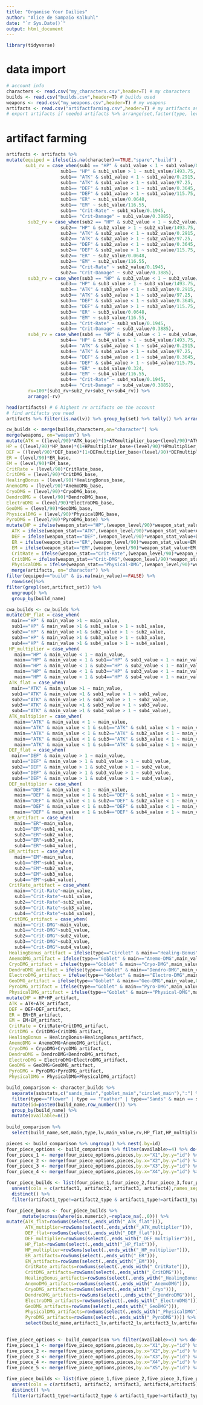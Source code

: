 ```yaml
---
title: "Organise Your Dailies"
author: "Alice de Sampaio Kalkuhl"
date: "`r Sys.Date()`"
output: html_document
---
```


```r
library(tidyverse)
```
# data import 
```r
# account info 
characters <- read.csv("my_characters.csv",header=T) # my characters
builds <- read.csv("builds.csv",header=T) # builds used 
weapons <- read.csv("my_weapons.csv",header=T) # my weapons
artifacts <- read.csv("artifactfarming.csv",header=T) # my artifacts and planning
# export artifacts if needed artifacts %>% arrange(set,factor(type, levels=c("Flower","Feather","Sands","Goblet","Circlet")),main,character) %>% write.csv(.,"artifactfarming.csv",row.names=F,quote=F)
```

# artifact farming
```r

artifacts <- artifacts %>% 
mutate(equiped = ifelse(is.na(character)==TRUE,"spare","build") ,
       sub1_rv = case_when(sub1 == "HP" & sub1_value < 1 ~ sub1_value/0.2915, 
                    sub1== "HP" & sub1_value > 1 ~ sub1_value/1493.75, 
                    sub1== "ATK" & sub1_value < 1 ~ sub1_value/0.2915,
                    sub1== "ATK" & sub1_value > 1 ~ sub1_value/97.25,
                    sub1== "DEF" & sub1_value < 1 ~ sub1_value/0.3645,
                    sub1== "DEF" & sub1_value > 1 ~ sub1_value/115.75,
                    sub1== "ER" ~ sub1_value/0.0648,
                    sub1== "EM" ~ sub1_value/116.55, 
                    sub1== "Crit-Rate" ~ sub1_value/0.1945, 
                    sub1== "Crit-Damage" ~ sub1_value/0.3885),
        sub2_rv = case_when(sub2 == "HP" & sub2_value < 1 ~ sub2_value/0.2915, 
                    sub2== "HP" & sub2_value > 1 ~ sub2_value/1493.75, 
                    sub2== "ATK" & sub2_value < 1 ~ sub2_value/0.2915,
                    sub2== "ATK" & sub2_value > 1 ~ sub2_value/97.25,
                    sub2== "DEF" & sub2_value < 1 ~ sub2_value/0.3645,
                    sub2== "DEF" & sub2_value > 1 ~ sub2_value/115.75,
                    sub2== "ER" ~ sub2_value/0.0648,
                    sub2== "EM" ~ sub2_value/116.55, 
                    sub2== "Crit-Rate" ~ sub2_value/0.1945, 
                    sub2== "Crit-Damage" ~ sub2_value/0.3885),
        sub3_rv = case_when(sub3 == "HP" & sub3_value < 1 ~ sub3_value/0.2915, 
                    sub3== "HP" & sub3_value > 1 ~ sub3_value/1493.75, 
                    sub3== "ATK" & sub3_value < 1 ~ sub3_value/0.2915,
                    sub3== "ATK" & sub3_value > 1 ~ sub3_value/97.25,
                    sub3== "DEF" & sub3_value < 1 ~ sub3_value/0.3645,
                    sub3== "DEF" & sub3_value > 1 ~ sub3_value/115.75,
                    sub3== "ER" ~ sub3_value/0.0648,
                    sub3== "EM" ~ sub3_value/116.55, 
                    sub3== "Crit-Rate" ~ sub3_value/0.1945, 
                    sub3== "Crit-Damage" ~ sub3_value/0.3885),
        sub4_rv = case_when(sub4 == "HP" & sub4_value < 1 ~ sub4_value/0.2915, 
                    sub4== "HP" & sub4_value > 1 ~ sub4_value/1493.75, 
                    sub4== "ATK" & sub4_value < 1 ~ sub4_value/0.2915,
                    sub4== "ATK" & sub4_value > 1 ~ sub4_value/97.25,
                    sub4== "DEF" & sub4_value < 1 ~ sub4_value/0.3645,
                    sub4== "DEF" & sub4_value > 1 ~ sub4_value/115.75,
                    sub4== "ER" ~ sub4_value/0.324,
                    sub4== "EM" ~ sub4_value/116.55, 
                    sub4== "Crit-Rate" ~ sub4_value/0.1945, 
                    sub4== "Crit-Damage" ~ sub4_value/0.3885),
        rv=100*(sub1_rv+sub2_rv+sub3_rv+sub4_rv)) %>% 
        arrange(-rv)

head(artifacts) # 6 highest rv artifacts on the account 
# find artifacts you need   
artifacts %>% filter(is.na(lv)) %>% group_by(set) %>% tally() %>% arrange(-n)
```

```r
cw_builds <- merge(builds,characters,on="character") %>% 
merge(weapons, on="weapon") %>% 
mutate(ATK = ((level/90)*ATK_base)*(1+ATKmultiplier_base+(level/90)*ATKmultiplier_base),
HP = ((level/90)*HP_base)*(1+HPmultiplier_base+(level/90)*HPmultiplier_base),
DEF = ((level/90)*DEF_base)*(1+DEFmultiplier_base+(level/90)*DEFmultiplier_base),
ER = (level/90)*ER_base,
EM = (level/90)*EM_base,
CritRate = (level/90)*CritRate_base,
CritDMG = (level/90)*CritDMG_base,
HealingBonus = (level/90)*HealingBonus_base,
AnemoDMG = (level/90)*AnemoDMG_base,
CryoDMG = (level/90)*CryoDMG_base,
DendroDMG = (level/90)*DendroDMG_base,
ElectroDMG = (level/90)*ElectroDMG_base,
GeoDMG = (level/90)*GeoDMG_base,
PhysicalDMG = (level/90)*PhysicalDMG_base,
PyroDMG = (level/90)*PyroDMG_base) %>% 
mutate(HP = ifelse(weapon_stat=="HP",(weapon_level/90)*weapon_stat_value+HP,HP),
  ATK = ifelse(weapon_stat=="ATK",(weapon_level/90)*weapon_stat_value+ATK,ATK),
  DEF = ifelse(weapon_stat=="DEF",(weapon_level/90)*weapon_stat_value+DEF,DEF),
  ER = ifelse(weapon_stat=="ER",(weapon_level/90)*weapon_stat_value+EM,ER),
  EM = ifelse(weapon_stat=="EM",(weapon_level/90)*weapon_stat_value+EM,EM),
  CritRate = ifelse(weapon_stat=="Crit-Rate",(weapon_level/90)*weapon_stat_value+CritRate,CritRate),
  CritDMG = ifelse(weapon_stat=="Crit-DMG",(weapon_level/90)*weapon_stat_value+CritDMG,CritDMG),
  PhysicalDMG = ifelse(weapon_stat=="Physical-DMG",(weapon_level/90)*weapon_stat_value+PhysicalDMG_base,PhysicalDMG_base))%>% 
  merge(artifacts, on="character") %>% 
filter(equiped=="build" & is.na(main_value)==FALSE) %>% 
  rowwise()%>%
filter(grepl(set,artifact_set)) %>% 
  ungroup() %>%
  group_by(build_name) 

cwa_builds <- cw_builds %>% 
mutate(HP_flat = case_when(
  main=="HP" & main_value >1 ~ main_value,
  sub1=="HP" & main_value >1 & sub1_value > 1 ~ sub1_value,
  sub2=="HP" & main_value >1 & sub2_value > 1 ~ sub2_value,
  sub3=="HP" & main_value >1 & sub3_value > 1 ~ sub3_value,
  sub4=="HP" & main_value >1 & sub4_value > 1 ~ sub4_value),
 HP_multiplier = case_when(
   main=="HP" & main_value < 1 ~ main_value,
   main=="HP" & main_value < 1 & sub1=="HP" & sub1_value < 1 ~ main_value+sub1_value,
   main=="HP" & main_value < 1 & sub2=="HP" & sub2_value < 1 ~ main_value+sub2_value,
   main=="HP" & main_value < 1 & sub3=="HP" & sub3_value < 1 ~ main_value+sub3_value,
   main=="HP" & main_value < 1 & sub4=="HP" & sub4_value < 1 ~ main_value+sub4_value),
 ATK_flat = case_when(
  main=="ATK" & main_value >1 ~ main_value,
  sub1=="ATK" & main_value >1 & sub1_value > 1 ~ sub1_value,
  sub2=="ATK" & main_value >1 & sub2_value > 1 ~ sub2_value,
  sub3=="ATK" & main_value >1 & sub3_value > 1 ~ sub3_value,
  sub4=="ATK" & main_value >1 & sub4_value > 1 ~ sub4_value),
 ATK_multiplier = case_when(
   main=="ATK" & main_value < 1 ~ main_value,
   main=="ATK" & main_value < 1 & sub1=="ATK" & sub1_value < 1 ~ main_value+sub1_value,
   main=="ATK" & main_value < 1 & sub2=="ATK" & sub2_value < 1 ~ main_value+sub2_value,
   main=="ATK" & main_value < 1 & sub3=="ATK" & sub3_value < 1 ~ main_value+sub3_value,
   main=="ATK" & main_value < 1 & sub4=="ATK" & sub4_value < 1 ~ main_value+sub4_value),
 DEF_flat = case_when(
  main=="DEF" & main_value > 1 ~ main_value,
  sub1=="DEF" & main_value > 1 & sub1_value > 1 ~ sub1_value,
  sub2=="DEF" & main_value > 1 & sub2_value > 1 ~ sub2_value,
  sub3=="DEF" & main_value > 1 & sub3_value > 1 ~ sub3_value,
  sub4=="DEF" & main_value > 1 & sub4_value > 1 ~ sub4_value),
 DEF_multiplier = case_when(
   main=="DEF" & main_value < 1 ~ main_value,
   main=="DEF" & main_value < 1 & sub1=="DEF" & sub1_value < 1 ~ main_value+sub1_value,
   main=="DEF" & main_value < 1 & sub2=="DEF" & sub2_value < 1 ~ main_value+sub2_value,
   main=="DEF" & main_value < 1 & sub3=="DEF" & sub3_value < 1 ~ main_value+sub3_value,
   main=="DEF" & main_value < 1 & sub4=="DEF" & sub4_value < 1 ~ main_value+sub4_value),
 ER_artifact = case_when(
   main=="ER"~main_value,
   sub1=="ER"~sub1_value,
   sub2=="ER"~sub2_value,
   sub3=="ER"~sub3_value,
   sub4=="ER"~sub4_value),
 EM_artifact = case_when(
   main=="EM"~main_value,
   sub1=="EM"~sub1_value,
   sub2=="EM"~sub2_value,
   sub3=="EM"~sub3_value,
   sub4=="EM"~sub4_value),
 CritRate_artifact = case_when(
   main=="Crit-Rate"~main_value,
   sub1=="Crit-Rate"~sub1_value,
   sub2=="Crit-Rate"~sub2_value,
   sub3=="Crit-Rate"~sub3_value,
   sub4=="Crit-Rate"~sub4_value),
 CritDMG_artifact = case_when(
   main=="Crit-DMG"~main_value,
   sub1=="Crit-DMG"~sub1_value,
   sub2=="Crit-DMG"~sub2_value,
   sub3=="Crit-DMG"~sub3_value,
   sub4=="Crit-DMG"~sub4_value),
 HealingBonus_artifact = ifelse(type=="Circlet" & main=="Healing-Bonus",main_value,0),
 AnemoDMG_artifact = ifelse(type=="Goblet" & main=="Anemo-DMG",main_value,0),
 CryoDMG_artifact = ifelse(type=="Goblet" & main=="Cryo-DMG",main_value,0), 
 DendroDMG_artifact = ifelse(type=="Goblet" & main=="Dendro-DMG",main_value,0),,
 ElectroDMG_artifact = ifelse(type=="Goblet" & main=="Electro-DMG",main_value,0), 
 GeoDMG_artifact = ifelse(type=="Goblet" & main=="Geo-DMG",main_value,0),
 PyroDMG_artifact = ifelse(type=="Goblet" & main=="Pyro-DMG",main_value,0),
 PhysicalDMG_artifact = ifelse(type=="Goblet" & main=="Physical-DMG",main_value,0)) %>% 
mutate(HP = HP+HP_artifact,
 ATK = ATK+ATK_artifact,
 DEF = DEF+DEF_artifact,
 ER = ER+ER_artifact,
 EM = EM+EM_artifact,   
 CritRate = CritRate+CritDMG_artifact,
 CritDMG = CritDMG+CritDMG_artifact,
 HealingBonus = HealingBonus+HealingBonus_artifact,
 AnemoDMG = AnemoDMG+AnemoDMG_artifact,
 CryoDMG = CryoDMG+CryoDMG_artifact, 
 DendroDMG = DendroDMG+DendroDMG_artifact,
 ElectroDMG = ElectroDMG+ElectroDMG_artifact, 
 GeoDMG = GeoDMG+GeoDMG_artifact,
 PyroDMG = PyroDMG+PyroDMG_artifact,
 PhysicalDMG = PhysicalDMG+PhysicalDMG_artifact)

build_comparison <- character_builds %>% 
  separate(substats,c("sands_main","goblet_main","circlet_main"),":") %>% 
  filter(type=="Flower" | type == "Feather" | type=="Sands" & main == sands_main | type=="Goblet" & main == goblet_main | type=="Circlet" & main == circlet_main) %>% 
  mutate(id=paste0(build_name,row_number())) %>% 
  group_by(build_name) %>% 
  mutate(available=n()) 
 
build_comparison %>% 
  select(build_name,set,main,type,lv,main_value,rv,HP_flat,HP_multiplier,ATK_flat,ATK_multiplier,DEF_flat,DEF_multiplier,ER_artifact,EM_artifact,CritRate_artifact,CritDMG_artifact,HealingBonus_artifact,AnemoDMG_artifact,CryoDMG_artifact,DendroDMG_artifact,ElectroDMG_artifact,GeoDMG_artifact,Pyro_artifact,PhysicalDMG_artifact,id,available) # here select a character

pieces <- build_comparison %>% ungroup() %>% nest(.by=id)
four_piece_options <- build_comparison %>% filter(available>=4) %>% do(data.frame(t(combn(.$id,4)))) 
four_piece_1 <- merge(four_piece_options,pieces,by.x="X1",by.y="id") %>% rename(artifact1=data)
four_piece_2 <- merge(four_piece_options,pieces,by.x="X2",by.y="id") %>% rename(artifact2=data)
four_piece_3 <- merge(four_piece_options,pieces,by.x="X3",by.y="id") %>% rename(artifact3=data)
four_piece_4 <- merge(four_piece_options,pieces,by.x="X4",by.y="id") %>% rename(artifact4=data)

four_piece_builds <- list(four_piece_1,four_piece_2,four_piece_3,four_piece_4) %>% reduce(inner_join,by="build_name") %>%  select(build_name,artifact1,artifact2,artifact3,artifact4) %>% 
  unnest(cols = c(artifact1, artifact2, artifact3, artifact4),names_sep="_") %>% 
  distinct() %>% 
  filter(artifact1_type!=artifact2_type & artifact1_type!=artifact3_type & artifact1_type!=artifact4_type & artifact2_type!=artifact3_type & artifact2_type!=artifact4_type & artifact3_type!=artifact4_type) 

four_piece_bonus <- four_piece_builds %>% 
      mutate(across(where(is.numeric),~replace_na(.,0))) %>% 
mutate(ATK_flat=rowSums(select(.,ends_with("_ATK_flat"))),
       ATK_mutiplier=rowSums(select(.,ends_with("_ATK_multiplier"))),
       DEF_flat=rowSums(select(.,ends_with("_DEF_flat"))),
       DEF_multiplier=rowSums(select(.,ends_with("_DEF_multiplier"))),
       HP_flat=rowSums(select(.,ends_with("_HP_flat"))),
       HP_multiplier=rowSums(select(.,ends_with("_HP_multiplier"))),
       ER_artifacts=rowSums(select(.,ends_with("_ER"))),
       EM_artifacts=rowSums(select(.,ends_with("_EM"))),
       CritRate_artifacts=rowSums(select(.,ends_with("_CritRate"))),
       CritDMG_artifacts=rowSums(select(.,ends_with("_CritDMG"))),
       HealingBonus_artifacts=rowSums(select(.,ends_with("_HealingBonus"))),
       AnemoDMG_artifacts=rowSums(select(.,ends_with("_AnemoDMG"))),
       CryoDMG_artifacts=rowSums(select(.,ends_with("_Cryo"))),
       DendroDMG_artifacts=rowSums(select(.,ends_with("_DendroDMG"))),
       ElectroDMG_artifacts=rowSums(select(.,ends_with("_ElectroDMG"))),
       GeoDMG_artifacts=rowSums(select(.,ends_with("_GeoDMG"))),
       PhysicalDMG_artifacts=rowSums(select(.,ends_with("_PhysicalDMG"))),
       PyroDMG_artifacts=rowSums(select(.,ends_with("_PyroDMG")))) %>% 
       select(build_name,artifact1_lv,artifact2_lv,artifact3_lv,artifact4_lv,ATK_flat,ATK_mutiplier,DEF_flat,DEF_multiplier,HP_flat,HP_multiplier,ER_artifacts,EM_artifacts,CritRate_artifacts,CritDMG_artifacts,HealingBonus_artifacts,AnemoDMG_artifacts,CryoDMG_artifacts,DendroDMG_artifacts,ElectroDMG_artifacts,GeoDMG_artifacts,PhysicalDMG_artifacts,PyroDMG_artifacts,artifact1_set,artifact2_set,artifact3_set,artifact4_set)

  
five_piece_options <- build_comparison %>% filter(available>=5) %>% do(data.frame(t(combn(.$id,5)))) 
five_piece_1 <- merge(five_piece_options,pieces,by.x="X1",by.y="id") %>% rename(artifact1=data)
five_piece_2 <- merge(five_piece_options,pieces,by.x="X2",by.y="id") %>% rename(artifact2=data)
five_piece_3 <- merge(five_piece_options,pieces,by.x="X3",by.y="id") %>% rename(artifact3=data)
five_piece_4 <- merge(five_piece_options,pieces,by.x="X4",by.y="id") %>% rename(artifact4=data)
five_piece_5 <- merge(five_piece_options,pieces,by.x="X5",by.y="id") %>% rename(artifact5=data)

five_piece_builds <- list(five_piece_1,five_piece_2,five_piece_3,five_piece_4,five_piece_5) %>% reduce(inner_join,by="build_name") %>%  select(build_name,artifact1,artifact2,artifact3,artifact4,artifact5) %>% 
  unnest(cols = c(artifact1, artifact2, artifact3, artifact4,artifact5),names_sep="_") %>% 
  distinct() %>% 
  filter(artifact1_type!=artifact2_type & artifact1_type!=artifact3_type & artifact1_type!=artifact4_type & artifact1_type!=artifact5_type & artifact2_type!=artifact3_type & artifact2_type!=artifact4_type & artifact2_type!=artifact5_type & artifact3_type!=artifact4_type & artifact3_type!=artifact5_type & artifact4_type!=artifact5_type) 


  
```